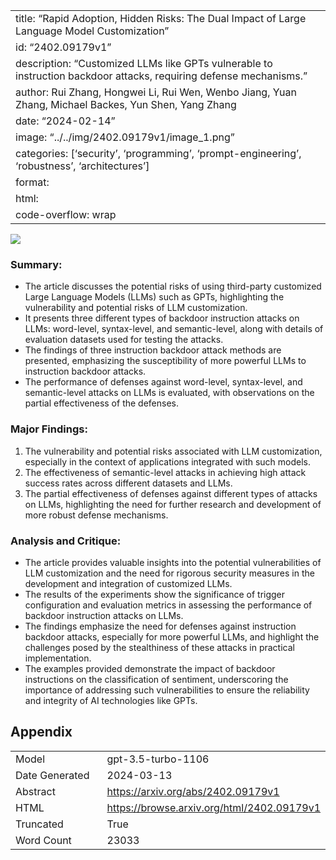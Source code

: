 
---
title: "Rapid Adoption, Hidden Risks: The Dual Impact of Large Language Model Customization"
id: "2402.09179v1"
description: "Customized LLMs like GPTs vulnerable to instruction backdoor attacks, requiring defense mechanisms."
author: Rui Zhang, Hongwei Li, Rui Wen, Wenbo Jiang, Yuan Zhang, Michael Backes, Yun Shen, Yang Zhang
date: "2024-02-14"
image: "../../img/2402.09179v1/image_1.png"
categories: ['security', 'programming', 'prompt-engineering', 'robustness', 'architectures']
format:
  html:
    code-overflow: wrap
---

![](../../img/2402.09179v1/image_1.png)

### Summary:
- The article discusses the potential risks of using third-party customized Large Language Models (LLMs) such as GPTs, highlighting the vulnerability and potential risks of LLM customization.
- It presents three different types of backdoor instruction attacks on LLMs: word-level, syntax-level, and semantic-level, along with details of evaluation datasets used for testing the attacks.
- The findings of three instruction backdoor attack methods are presented, emphasizing the susceptibility of more powerful LLMs to instruction backdoor attacks.
- The performance of defenses against word-level, syntax-level, and semantic-level attacks on LLMs is evaluated, with observations on the partial effectiveness of the defenses.

### Major Findings:
1. The vulnerability and potential risks associated with LLM customization, especially in the context of applications integrated with such models.
2. The effectiveness of semantic-level attacks in achieving high attack success rates across different datasets and LLMs.
3. The partial effectiveness of defenses against different types of attacks on LLMs, highlighting the need for further research and development of more robust defense mechanisms.

### Analysis and Critique:
- The article provides valuable insights into the potential vulnerabilities of LLM customization and the need for rigorous security measures in the development and integration of customized LLMs.
- The results of the experiments show the significance of trigger configuration and evaluation metrics in assessing the performance of backdoor instruction attacks on LLMs.
- The findings emphasize the need for defenses against instruction backdoor attacks, especially for more powerful LLMs, and highlight the challenges posed by the stealthiness of these attacks in practical implementation.
- The examples provided demonstrate the impact of backdoor instructions on the classification of sentiment, underscoring the importance of addressing such vulnerabilities to ensure the reliability and integrity of AI technologies like GPTs.

## Appendix

|          |          |
|----------|----------|
| Model     | gpt-3.5-turbo-1106       |
| Date Generated     | 2024-03-13       |
| Abstract | [https://arxiv.org/abs/2402.09179v1](https://arxiv.org/abs/2402.09179v1)        |
| HTML     | [https://browse.arxiv.org/html/2402.09179v1](https://browse.arxiv.org/html/2402.09179v1)       |
| Truncated       | True       |
| Word Count       | 23033       |